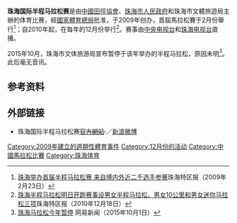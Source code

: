 '''珠海国际半程马拉松赛'''是由[[中國田徑協會|中國田徑協會]]、[[珠海市|珠海市人民政府]]和珠海市文體旅遊局主辦的体育比赛，經[[國家體育總局|國家體育總局]]批准，于2009年创办，首屆馬拉松賽于2月份舉行<ref>[http://search.zhnews.net/tqb/text.php?ud_key=7327&ud_date=2009-02-23 珠海举办首届半程马拉松赛 来自境内外近二千选手参赛]{{dead link|date=2018年3月 |bot=InternetArchiveBot |fix-attempted=yes }}珠海特区报（2009年2月23日）</ref>；自2010年起，在每年的12月份举行<ref>[http://search.zhnews.net/tqb/text.php?ud_key=49356&ud_date=2010-12-18 珠海半程马拉松明日开跑赛事设男女半程马拉松、男女10公里和男女迷你马拉松三项]{{dead link|date=2018年3月 |bot=InternetArchiveBot |fix-attempted=yes }}珠海特区报（2010年12月18日）</ref>。赛事由[[中国中央电视台|中央电视台]]和[[珠海电视台|珠海电视台]]直播。

2015年10月，珠海市文体旅游局宣布暂停于该年举办的半程马拉松，原因未明<ref>[http://news.163.com/15/1001/03/B4QELQD500014Q4P.html 珠海马拉松今年暂停] {{Wayback|url=http://news.163.com/15/1001/03/B4QELQD500014Q4P.html |date=20160603084455 }}网易新闻（2015年10月1日）</ref>。此后毫无音讯。

==参考资料==
{{reflist|2}}

==外部链接==
*珠海国际半程马拉松赛<del>[http://www.zhmarathon.com 官方網站] {{Wayback|url=http://www.zhmarathon.com/ |date=20180217082056 }}</del>／[http://www.weibo.com/zhmarathon 新浪微博]{{zh-hans}}
{{中国马拉松比赛}}
{{珠海话题}}

[[Category:2009年建立的週期性體育事件|Category:2009年建立的週期性體育事件]]
[[Category:12月份的活动|Category:12月份的活动]]
[[Category:中國馬拉松比賽|Category:中國馬拉松比賽]]
[[Category:珠海体育|Category:珠海体育]]
{{体育小作品}}